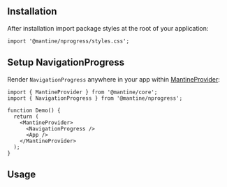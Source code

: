 

## Installation

<InstallScript packages="@mantine/nprogress" />

After installation import package styles at the root of your application:

```tsx
import '@mantine/nprogress/styles.css';
```

## Setup NavigationProgress

Render `NavigationProgress` anywhere in your app within [MantineProvider](/theming/mantine-provider/):

```tsx
import { MantineProvider } from '@mantine/core';
import { NavigationProgress } from '@mantine/nprogress';

function Demo() {
  return (
    <MantineProvider>
      <NavigationProgress />
      <App />
    </MantineProvider>
  );
}
```

## Usage

<Demo data={NprogressDemos.usage} />
